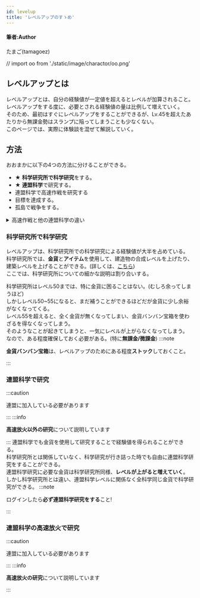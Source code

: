 ---
id: levelup
title: 'レベルアップのすゝめ'
---

#### 筆者:Author
たまご(tamagoez)

// import oo from './static/image/charactor/oo.png'

## レベルアップとは
レベルアップとは、自分の経験値が一定値を超えるとレベルが加算されること。  
レベルアップをする度に、必要とされる経験値の量は比例して増えていく。  
そのため、最初はすぐにレベルアップをすることができるが、Lv.45を超えたあたりから無課金勢はスランプに陥ってしまうことも少なくない。  
このページでは、実際に体験談を混ぜて解説していく。

## 方法
おおまかに以下の4つの方法に分けることができる。
 - ★ **科学研究所で科学研究**をする。
 - ★ **連盟科学**で研究する。
 - 連盟科学で高速作戦を研究する
 - 目標を達成する。
 - 孤島で戦争をする。

<details>
  <summary>高速作戦と他の連盟科学の違い</summary>
  <div>
    <div>This is the detailed content</div>
  </div>
 </details>

### 科学研究所で科学研究
レベルアップは、科学研究所での科学研究による経験値が大半を占めている。  
科学研究所では、**金貨**と**アイテム**を使用して、建造物の合成レベルを上げたり、建築レベルを上げることができる。(詳しくは、[こちら](../building/laboratory))  
ここでは、科学研究所についての細かな説明は割り合いする。  
  
科学研究所はレベル50までは、特に金貨に困ることはない。(むしろ余ってしまうほど)  
しかしレベル50~55になると、まだ補うことができるほどだが金貨に少し余裕がなくなってくる。  
レベル55を超えると、全く金貨が無くなってしまい、金貨バンバン宝箱を使わざるを得なくなってしまう。  
そのようなことが起きてしまうと、一気にレベルが上がらなくなってしまう。  
なので、ある程度確保しておく必要がある。(特に**無課金/微課金**)
:::note

**金貨バンバン宝箱**は、レベルアップのためにある程度**ストック**しておくこと。

:::

### 連盟科学で研究
:::caution

連盟に加入している必要があります

:::
:::info

**高速放火以外の研究**について説明しています

:::
連盟科学でも金貨を使用して研究することで経験値を得られることができる。  
科学研究所とは関係していなく、科学研究が行き詰った時でも自由に連盟科学研究をすることができる。  
連盟科学研究に必要な金貨は科学研究所同様、**レベルが上がると増えていく**。  
しかし科学研究所とは違い、連盟科学レベルに関係なく全科学同じ金貨で科学研究ができる。
:::note

ログインしたら**必ず連盟科学研究をする**こと!

:::

### 連盟科学の高速放火で研究
:::caution

連盟に加入している必要があります

:::
:::info

**高速放火の研究**について説明しています

:::
